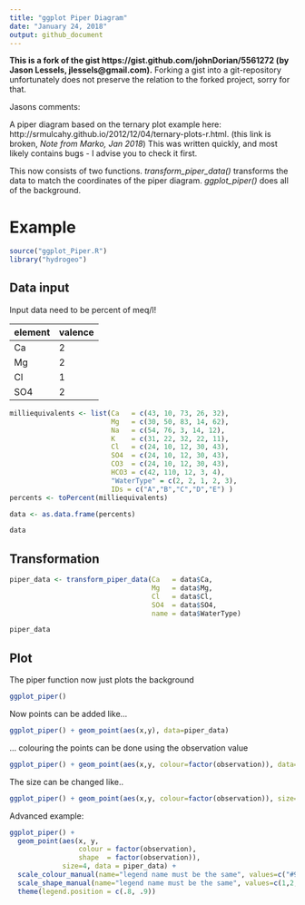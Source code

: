 ```yaml
---
title: "ggplot Piper Diagram"
date: "January 24, 2018"
output: github_document
---
```

**This is a fork of the gist 
https://gist.github.com/johnDorian/5561272 (by Jason Lessels, jlessels@gmail.com).**
Forking a gist into a git-repository unfortunately does not preserve the relation to the forked project, sorry for that.

Jasons comments:

A piper diagram based on the ternary plot example here: http://srmulcahy.github.io/2012/12/04/ternary-plots-r.html.
(this link is broken, *Note from Marko, Jan 2018*)
This was written quickly, and most likely contains bugs - I advise you to check it first.

This now consists of two functions. *transform_piper_data()* transforms the data to match the coordinates of the piper diagram. *ggplot_piper()* does all of the background.


# Example
```r
source("ggplot_Piper.R")
library("hydrogeo")
```

## Data input

Input data need to be percent of meq/l!

element | valence
--------|--------
Ca      | 2
Mg      | 2
Cl      | 1
SO4     | 2

```r
milliequivalents <- list(Ca   = c(43, 10, 73, 26, 32),
                         Mg   = c(30, 50, 83, 14, 62),
                         Na   = c(54, 76, 3, 14, 12),
                         K    = c(31, 22, 32, 22, 11),
                         Cl   = c(24, 10, 12, 30, 43),
                         SO4  = c(24, 10, 12, 30, 43),
                         CO3  = c(24, 10, 12, 30, 43),
                         HCO3 = c(42, 110, 12, 3, 4),
                         "WaterType" = c(2, 2, 1, 2, 3),
                         IDs = c("A","B","C","D","E") )
percents <- toPercent(milliequivalents)

data <- as.data.frame(percents)

data
```

## Transformation

```r
piper_data <- transform_piper_data(Ca   = data$Ca,
                                   Mg   = data$Mg,
                                   Cl   = data$Cl,
                                   SO4  = data$SO4,
                                   name = data$WaterType)

piper_data
```

## Plot

The piper function now just plots the background

```r
ggplot_piper()
```

Now points can be added like...

```r
ggplot_piper() + geom_point(aes(x,y), data=piper_data)
```

... colouring the points can be done using the observation value

```r
ggplot_piper() + geom_point(aes(x,y, colour=factor(observation)), data=piper_data)
```

The size can be changed like..

```r
ggplot_piper() + geom_point(aes(x,y, colour=factor(observation)), size=4, data=piper_data)
```

Advanced example:

```r
ggplot_piper() + 
  geom_point(aes(x, y,
                 colour = factor(observation),
                 shape  = factor(observation)), 
             size=4, data = piper_data) + 
  scale_colour_manual(name="legend name must be the same", values=c("#999999", "#E69F00", "#56B4E9"), labels=c("Control", "Treatment 1", "Treatment 2")) +
  scale_shape_manual(name="legend name must be the same", values=c(1,2,3), labels=c("Control", "Treatment 1", "Treatment 2")) +
  theme(legend.position = c(.8, .9))
```





